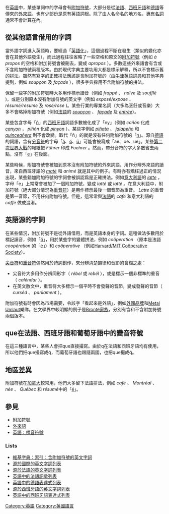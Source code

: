 {{Link style|time=2015-12-13T12:53:19+00:00}}
在[[英語|英語]]中，某些單詞中的字母會有[[附加符號|附加符號]]，大部分是從[[法語|法語]]、[[西班牙語|西班牙語]]和[[德語|德語]]等傳來的[[外來語|外來語]]，也有少部份是原有英語詞根。除了由人名命名的地方名，[[專有名詞|專有名詞]]通常不會計算在內。

==從其他語言借用的字詞==
當外語字詞進入英語時，要經過「[[英語化|英語化]]」，這個過程不斷在發生（類似的變化亦會在其他外語發生），而此過程往往省略了一些空格和原文的[[附加符號|附加符號]]（例如 ''à propos'' 的空格和附加符號會被刪去，變成 ''apropos'' ）。多數這些外來語會有含或不含附加符號兩種版本。由於現代字典主要功用大都是標示解釋，所以不會標示舊的拼法。雖然有寫字的正確拼法應該是含附加符號的（由[[牛津英語詞典|牛津英語詞典]]和其他字典提到，例如 ''soupçon'' 及 ''façade'' ），很多字典採用不含附加符號的拼法。

保留一些字的附加符號時大多用作標示讀音（例如 ''frappé'' 、 ''naïve'' 及 ''soufflé'' )，或是分別原本沒有附加符號的英文字（例如 ''exposé/expose'' 、 ''résumé/resume'' 及 ''rosé/rose'' )。某些行業的專業名詞（大多為烹飪或音樂）大多不會略掉附加符號（例如[[法語|法語]]的 ''[[w:soupçon|soupçon]]'' 、 ''[[立面|façade]]'' 及 ''[[:en:Entrée|entrée]]''）。

某些包含字母「[[ñ|ñ]]」的[[西班牙語|西班牙語]]詞語多數被化成了「ny」（例如 ''cañón'' 化成 ''[[峡谷|canyon]]'' ， ''piñón'' 化成 ''[[:en:Pinyon_pine|pinyon]]'' ）。某些字例如 ''[[皮納塔|piñata]]'' 、 ''[[墨西哥辣椒|jalapeño]]'' 和 ''[[:en:Quinceañera|quinceañera]]'' 則不會改變。取代「ñ」的就是沒有任何附加符號的「[[n|n]]」。源自[[德語|德語]]的詞語，含有[[分音符|分音符]]的字母「[[ä|ä]]、[[ö|ö]]、[[ü|ü]]」可能會被寫成「ae、oe、ue」。某些[[第二次世界大戰|第二次世界大戰]]的報紙把 ''Führer'' 印成 ''Fuehrer'' 。然而，帶分音符的字大多數省去兩點，沒有「[[e|e]]」在後面。

某些時候，附加符號會被加到原本沒有附加符號的外來詞語，用作分辨外來語的讀音，來自西班牙語的 ''[[巴拉圭冬青|maté]]'' 和 ''animé'' 就是其中的例子。有時亦有矯枉過正的情況出現，某些錯加附加符號的字詞會被誤認爲是正確拼法。例如[[意大利語|意大利語]]的 ''[[鮮奶咖啡|latte]]'' ，字母「e」上常常會被加了一個附加符號，變成 ''latté'' 或 ''lattè'' 。在意大利語中，附加符號（絕大部分情況為[[重音符|重音符]]）是用作標示最後一個音節為重音。 ''Latte'' 的重音是第一音節，不用任何附加符號。但是，這常常與[[法語|法語]]的 ''café'' 和意大利語的 ''caffè'' 做成混淆。

==英語源的字詞==

在某些情況，附加符號不是從外語借用，而是英語本身的字詞。這種做法多數用於標記讀音，例如「[[ö|ö]]」，用於某些字的變體拼法，例如 ''coöperation'' （原本是法語 ''coopération'' 的「[[é|é]]」）和 ''coöperative'' （例如[[:en:Harvard/MIT_Cooperative_Society|Harvard/MIT Coöperative Society]]）。

[[尖音符|尖音符]]和[[重音符|重音符]]偶然用於詩詞創作，來分辨清楚韻律和音節的含糊之處：
*尖音符大多用作分辨同形字（ ''rébel'' 或 ''rebél'' ），或是標示一個非標準的重音（ ''caléndar'' ）。
*在英文散文中，重音符大多標示一個平時不會發聲的音節，變成發聲的音節（ ''cursèd'' 、 ''parlìament'' ）。

附加符號有時會因為市場需要，令該字「看起來是外語」，例如[[外國品牌|外國品牌]]和[[:en:Metal_Umlaut|Metal Umlaut]]樂隊。在文學界中較明顯的例子是[[勃朗特|Brontë家族]]，分別有含和不含附加符號兩個版本。

==que在法語、西班牙語和葡萄牙語中的變音符號==
在這三種語言中，某些人會把que直接撮寫。由於q在法語和西班牙語均有使用，所以他們把que撮寫成q̃，而葡萄牙語也跟隨兩國，也把que撮成q̃。

==地區差異==
附加符號在[[加拿大|加拿大]]較常用，他們大多留下法語拼法，例如 ''café'' 、 ''Montréal'' 、 ''née'' 、 ''Québec'' 和 ''résumé''中的「[[é|é]]」。

==參見==
* [[附加符號|附加符號]]
* [[外来语|外來語]]
* [[英语#標音符號|英語：標音符號]]

===Lists===
* [[Wiktionary:Appendix:English_words_with_diacritics|維基字典：索引：含附加符號的英文字詞]]
* [[:en:Lists_of_English_words_of_international_origin|源於國際的英文字詞列表]]
* [[:en:List_of_English_words_of_French_origin|源於法語的英文字詞列表]]
* [[:en:French_phrases_used_by_English_speakers|英語中的法語詞彙列表]]
* [[:en:List_of_German_expressions_in_English|英語中的德語表達式列表]]
* [[:en:List_of_English_words_of_Spanish_origin|源於西班牙語的英文字詞列表]]
* [[Wiktionary:Transwiki:List_of_Spanish_expressions_in_common_English|英語中的西班牙語表達式列表]]

[[Category:英語|Category:英語]]
[[Category:英國語言|Category:英國語言]]